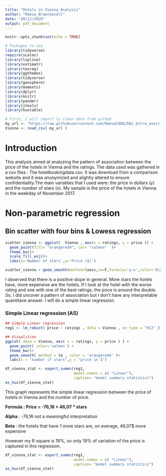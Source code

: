 ```yaml
---
title: "Hotels in Vienna Analysis"
author: "Maeva_Braeckevelt"
date: "20/12/2020"
output: pdf_document
---
```


```r
knitr::opts_chunk$set(echo = TRUE)
```
```r
# Packages to use
library(tidyverse)
require(scales)
library(lspline)
library(estimatr)
library(texreg)
library(ggthemes)
library(tidyverse)
library(geosphere)
library(moments)
library(dplyr)
library(knitr)
library(pander)
library(jtools)
library(huxtable)

# First, I will import ly clean data from github
my_url <- "https://raw.githubusercontent.com/Maeva2408/DA2_Extra_exercices/main/Exercice_2_chap7/Data/Clean/hotel_vienna.csv"
Vienna <- read_csv( my_url )
```

# Introduction

This analysis aimed at analyzing the pattern of association between the price of the hotels in Vienna and the ratings. The data used was gathered in a csv files : The hotelbookingdata.csv. It was download from a comparison website and it was anonymized and slightly altered to ensure confidentiality.The main variables that I used were: the price in dollars (y) and the number of stars (x). My sample is the price of the hotels in Vienna in the weekday of November 2017.


# Non-parametric regression
## Bin scatter with four bins & Lowess regression
```r
scatter_vienna <- ggplot(  Vienna , aes(x = ratings, y = price )) +
  geom_point(fill= "orangered4", col= "salmon"  )+
  theme_bw()+
  scale_fill_wsj()+
  labs(x='Number of stars',y='Price ($)')

scatter_vienna + geom_smooth(method=loess,se=F,formula='y~x',color='black')

```

I observed that there is a positive slope in general. More stars the hotels have, more expensive are the hotels. If I look at the hotel with the worse rating and one with one of the best ratings, the price is around the double. So, I did uncover a pattern of association but I don't have any interpretable quantitave answer. I will do a simple linear regression.

### Simple Linear regression (A5)
```r

## Simple Linear regression
reg1 <- lm_robust( price ~ ratings , data = Vienna , se_type = "HC2" )

## Vizualition
ggplot( data = Vienna, aes( x = ratings, y = price ) ) + 
  geom_point( color='salmon') +
  theme_bw()+
  geom_smooth( method = lm , color = 'orangered4' )+
  labs(x = "number if stars",y = "price in $") 

df_vienna_stat <- export_summs(reg1,
                               model.names = c( "Linear"),
                               caption= "model summary statistics")
as_hux(df_vienna_stat)


```
This graph represents the simple linear regression between the price of hotels in Vienna and the number of price.

**Formula :  Price = -76,16 + 46,07 * stars **

**Alpha** : -76,16 not a meaningful interpretation

**Beta** : the hotels that have 1 more stars are, on average, 46,07$ more expensive

However my R square is 19%, so only 19% of variation of the price is captured in this regression.

```r
df_vienna_stat <- export_summs(reg1,
                               model.names = c( "Linear"),
                               caption= "model summary statistics")
as_hux(df_vienna_stat)
```


